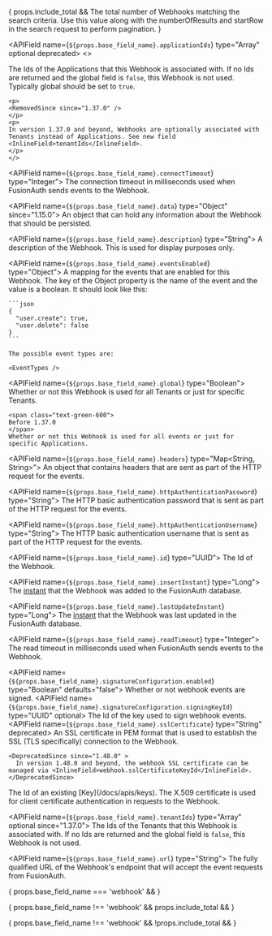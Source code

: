 
<APIBlock>

{ props.include_total &&
  <APIField name="total" type="Integer">
    The total number of Webhooks matching the search criteria. Use this value along with the <InlineField>numberOfResults</InlineField> and <InlineField>startRow</InlineField> in the search request to perform pagination.
  </APIField>
}

  <APIField name={`${props.base_field_name}.applicationIds`} type="Array<UUID>" optional deprecated>
    <>
    <p>
    The Ids of the Applications that this Webhook is associated with. If no Ids are returned and the <InlineField>global</InlineField> field is `false`, this Webhook is not used. Typically <InlineField>global</InlineField> should be set to `true`.
    </p>

    <p>
    <RemovedSince since="1.37.0" />
    </p>
    <p>
    In version 1.37.0 and beyond, Webhooks are optionally associated with Tenants instead of Applications. See new field <InlineField>tenantIds</InlineField>.
    </p>
    </>
  </APIField>

  <APIField name={`${props.base_field_name}.connectTimeout`} type="Integer">
    The connection timeout in milliseconds used when FusionAuth sends events to the Webhook.
  </APIField>

  <APIField name={`${props.base_field_name}.data`} type="Object" since="1.15.0">
    An object that can hold any information about the Webhook that should be persisted.
  </APIField>

  <APIField name={`${props.base_field_name}.description`} type="String">
    A description of the Webhook. This is used for display purposes only.
  </APIField>

  <APIField name={`${props.base_field_name}.eventsEnabled`} type="Object">
    A mapping for the events that are enabled for this Webhook. The key of the Object property is the name of the event and the value is a boolean. It should look like this:

    ```json
    {
      "user.create": true,
      "user.delete": false
    }
    ```

    The possible event types are:

    <EventTypes />
  </APIField>

  <APIField name={`${props.base_field_name}.global`} type="Boolean">
    Whether or not this Webhook is used for all Tenants or just for specific Tenants.

    <span class="text-green-600">
    Before 1.37.0
    </span>
    Whether or not this Webhook is used for all events or just for specific Applications.
  </APIField>

  <APIField name={`${props.base_field_name}.headers`} type="Map<String, String>">
    An object that contains headers that are sent as part of the HTTP request for the events.
  </APIField>

  <APIField name={`${props.base_field_name}.httpAuthenticationPassword`} type="String">
    The HTTP basic authentication password that is sent as part of the HTTP request for the events.
  </APIField>

  <APIField name={`${props.base_field_name}.httpAuthenticationUsername`} type="String">
    The HTTP basic authentication username that is sent as part of the HTTP request for the events.
  </APIField>

  <APIField name={`${props.base_field_name}.id`} type="UUID">
    The Id of the Webhook.
  </APIField>

  <APIField name={`${props.base_field_name}.insertInstant`} type="Long">
    The [instant](/docs/reference/data-types#instants) that the Webhook was added to the FusionAuth database.
  </APIField>

  <APIField name={`${props.base_field_name}.lastUpdateInstant`} type="Long">
    The [instant](/docs/reference/data-types#instants) that the Webhook was last updated in the FusionAuth database.
  </APIField>

  <APIField name={`${props.base_field_name}.readTimeout`} type="Integer">
    The read timeout in milliseconds used when FusionAuth sends events to the Webhook.
  </APIField>

  <APIField name={`${props.base_field_name}.signatureConfiguration.enabled`} type="Boolean" defaults="false">
    Whether or not webhook events are signed.
  </APIField>
  <APIField name={`${props.base_field_name}.signatureConfiguration.signingKeyId`} type="UUID" optional>
    The Id of the key used to sign webhook events.
  </APIField>
  <APIField name={`${props.base_field_name}.sslCertificate`} type="String" deprecated>
    An SSL certificate in PEM format that is used to establish the SSL (TLS specifically) connection to the Webhook.

    <DeprecatedSince since="1.48.0" >
      In version 1.48.0 and beyond, the webhook SSL certificate can be managed via <InlineField>webhook.sslCertificateKeyId</InlineField>.
    </DeprecatedSince>
  </APIField>
  <APIField name={`${props.base_field_name}.sslCertificateKeyId`} type="UUID" since="1.48.0">
    The Id of an existing [Key](/docs/apis/keys). The X.509 certificate is used for client certificate authentication in requests to the Webhook.
  </APIField>

  <APIField name={`${props.base_field_name}.tenantIds`} type="Array<UUID>" optional since="1.37.0">
    The Ids of the Tenants that this Webhook is associated with. If no Ids are returned and the <InlineField>global</InlineField> field is `false`, this Webhook is not used.
  </APIField>

  <APIField name={`${props.base_field_name}.url`} type="String">
    The fully qualified URL of the Webhook's endpoint that will accept the event requests from FusionAuth.
  </APIField>

{ props.base_field_name === 'webhook' &&
<JSON title="Example Response JSON for a Single Webhook" src="webhooks/response.json" />
}

{ props.base_field_name !== 'webhook' && props.include_total &&
<JSON title="Example Response JSON" src="webhooks/search-response.json" />
}

{ props.base_field_name !== 'webhook' && !props.include_total &&
<JSON title="Example Response JSON for all the Webhooks" src="webhooks/responses.json" />
}
</APIBlock>
